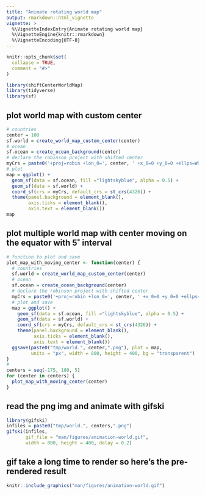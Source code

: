 ```yaml
---
title: "Animate rotating world map"
output: rmarkdown::html_vignette
vignette: >
  %\VignetteIndexEntry{Animate rotating world map}
  %\VignetteEngine{knitr::rmarkdown}
  %\VignetteEncoding{UTF-8}
---
```


```r
knitr::opts_chunk$set(
  collapse = TRUE,
  comment = "#>"
)
```

```r
library(shiftCenterWorldMap)
library(tidyverse)
library(sf)
```

## plot world map with custom center

```r
# countries
center = 100
sf.world = create_world_map_custom_center(center)
# ocean
sf.ocean = create_ocean_background(center)
# declare the robinson project with shifted center
myCrs = paste0('+proj=robin +lon_0=', center, ' +x_0=0 +y_0=0 +ellps=WGS84 +datum=WGS84')
# plot
map = ggplot() +
  geom_sf(data = sf.ocean, fill ="lightskyblue", alpha = 0.5) +
  geom_sf(data = sf.world) +
  coord_sf(crs = myCrs, default_crs = st_crs(4326)) +
  theme(panel.background = element_blank(),
        axis.ticks = element_blank(),
        axis.text = element_blank())
map
```

## plot multiple world map with center moving on the equator with 5˚ interval

```r
# function to plot and save
plot_map_with_moving_center <- function(center) {
  # countries
  sf.world = create_world_map_custom_center(center)
  # ocean
  sf.ocean = create_ocean_background(center)
  # declare the robinson project with shifted center
  myCrs = paste0('+proj=robin +lon_0=', center, ' +x_0=0 +y_0=0 +ellps=WGS84 +datum=WGS84')
  # plot and save
  map = ggplot() +
    geom_sf(data = sf.ocean, fill ="lightskyblue", alpha = 0.5) +
    geom_sf(data = sf.world) +
    coord_sf(crs = myCrs, default_crs = st_crs(4326)) +
    theme(panel.background = element_blank(),
          axis.ticks = element_blank(),
          axis.text = element_blank())
  ggsave(paste0("tmp/world.", center,".png"), plot = map,
         units = "px", width = 800, height = 400, bg = "transparent")
}
#
centers = seq(-175, 180, 5)
for (center in centers) {
  plot_map_with_moving_center(center)
}
```

## read the png img and animate with gifski

```r
library(gifski)
infiles = paste0("tmp/world.", centers,".png")
gifski(infiles,
       gif_file = "man/figures/animation-world.gif",
       width = 800, height = 400, delay = 0.2)
```

## gif take a long time to render so here's the pre-rendered result

```r
knitr::include_graphics("man/figures/animation-world.gif")
```

